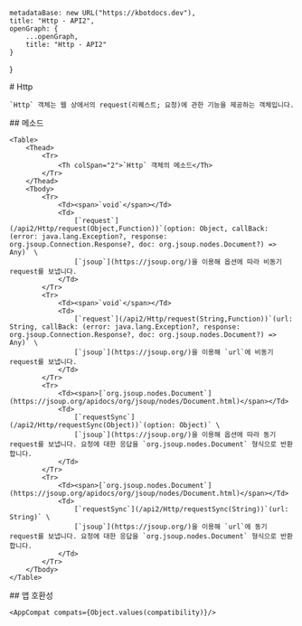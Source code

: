 
    metadataBase: new URL("https://kbotdocs.dev"),
    title: "Http - API2",
    openGraph: {
        ...openGraph,
        title: "Http - API2"
    }
}

<Section>
    # Http

    `Http` 객체는 웹 상에서의 request(리퀘스트; 요청)에 관한 기능을 제공하는 객체입니다.
</Section>
<Section>
    ## 메소드

    <Table>
        <Thead>
            <Tr>
                <Th colSpan="2">`Http` 객체의 메소드</Th>
            </Tr>
        </Thead>
        <Tbody>
            <Tr>
                <Td><span>`void`</span></Td>
                <Td>
                    [`request`](/api2/Http/request(Object,Function))`(option: Object, callBack: (error: java.lang.Exception?, response: org.jsoup.Connection.Response?, doc: org.jsoup.nodes.Document?) => Any)` \
                    [`jsoup`](https://jsoup.org/)을 이용해 옵션에 따라 비동기 request를 보냅니다.
                </Td>
            </Tr>
            <Tr>
                <Td><span>`void`</span></Td>
                <Td>
                    [`request`](/api2/Http/request(String,Function))`(url: String, callBack: (error: java.lang.Exception?, response: org.jsoup.Connection.Response?, doc: org.jsoup.nodes.Document?) => Any)` \
                    [`jsoup`](https://jsoup.org/)을 이용해 `url`에 비동기 request를 보냅니다.
                </Td>
            </Tr>
            <Tr>
                <Td><span>[`org.jsoup.nodes.Document`](https://jsoup.org/apidocs/org/jsoup/nodes/Document.html)</span></Td>
                <Td>
                    [`requestSync`](/api2/Http/requestSync(Object))`(option: Object)` \
                    [`jsoup`](https://jsoup.org/)을 이용해 옵션에 따라 동기 request를 보냅니다. 요청에 대한 응답을 `org.jsoup.nodes.Document` 형식으로 반환합니다.
                </Td>
            </Tr>
            <Tr>
                <Td><span>[`org.jsoup.nodes.Document`](https://jsoup.org/apidocs/org/jsoup/nodes/Document.html)</span></Td>
                <Td>
                    [`requestSync`](/api2/Http/requestSync(String))`(url: String)` \
                    [`jsoup`](https://jsoup.org/)을 이용해 `url`에 동기 request를 보냅니다. 요청에 대한 응답을 `org.jsoup.nodes.Document` 형식으로 반환합니다.
                </Td>
            </Tr>
        </Tbody>
    </Table>
</Section>
<Section>
    ## 앱 호환성

    <AppCompat compats={Object.values(compatibility)}/>
</Section>